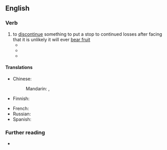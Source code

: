 ==English==

===Verb===
{{en-verb|cuts one's losses|cutting one's losses|cut one's losses}}

# to [[discontinue]] something to put a stop to continued losses after facing that it is unlikely it will ever [[bear fruit]]
#*{{quote-book
|year=2007
|author=Catherine Weber
|title=A Woman's Guide to Overcoming Depression
|pageurl=https://books.google.com/books?id=WNgdN_QZEbkC&pg=PT47
|isbn=1441202099
|page=47
|publisher=Baker Books
|lang=en
|passage=But our culture has reinforced the belief that a good marriage just happens, and if it doesn't, you should simply '''cut your losses''' and move on to the next partner. After all, that's what we see in the movies.}}
#*{{quote-book
|year=2011
|author=Ann C. Logue
|title=Day Trading For Dummies
|pageurl=https://books.google.com/books?id=wLE4voOl5jYC&pg=PA43
|isbn=1118051815
|page=43
|publisher=John Wiley & Sons
|lang=en
|passage=I mentioned already in this chapter that you need to '''cut your losses''' before they drag you down. No matter how much it hurts and no matter how much you believe that you are right, you need to close out a losing position and move on.}}
#*{{quote-book
|year=2017
|author=Meera Lester
|title=Rituals for Life: Find Meaning in Your Everyday Moments
|pageurl=https://books.google.com/books?id=UlPdDgAAQBAJ&pg=PA174
|isbn=1507205252
|page=174
|publisher=Simon and Schuster
|lang=en
|passage=Sometimes when things are not going as you expected, it's better to '''cut your losses''' and move on than to hang on and deal with the stress, financial drain, emotional drag, and loss of time.}}

====Translations====
{{trans-top|discontinue an effort that seems unlikely to ever bear fruit}}
* Chinese:
*: Mandarin: {{t|cmn|[[減少]][[損失]]}}, {{t|cmn|[[减少]][[损失]]|tr=jiǎnshǎo sǔnshī}}
* Finnish: {{t|fi|[[rajata]] [[tappio]]}}
{{trans-mid}}
* French: {{t+|fr|arrêter les frais}}
* Russian: {{t-needed|ru}}
* Spanish: {{t-needed|es}}
{{trans-bottom}}

===Further reading===
* {{projectlink|pedia|sunk cost}}